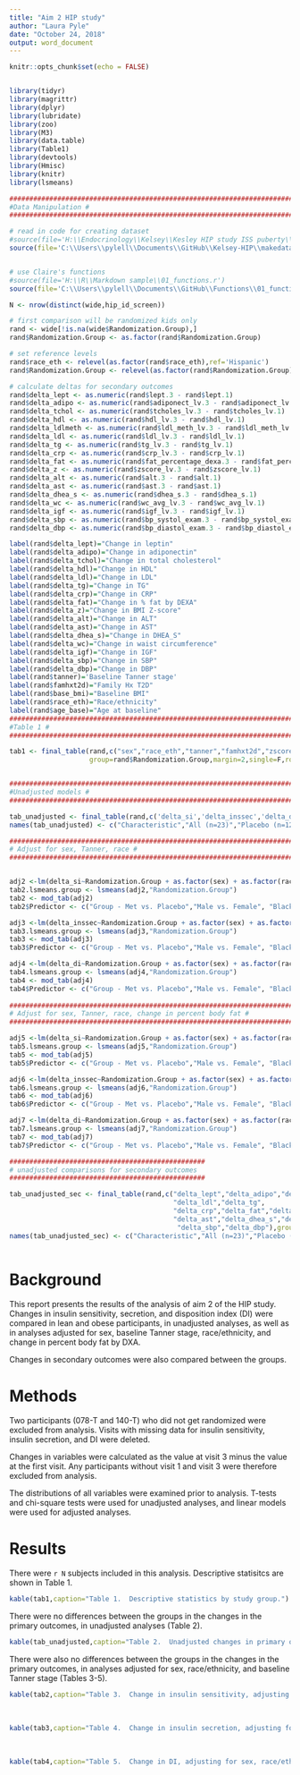 ```yaml
---
title: "Aim 2 HIP study"
author: "Laura Pyle"
date: "October 24, 2018"
output: word_document
---
```



```r
knitr::opts_chunk$set(echo = FALSE)


library(tidyr)
library(magrittr)
library(dplyr)
library(lubridate)
library(zoo) 
library(M3)
library(data.table)
library(Table1)
library(devtools)
library(Hmisc)
library(knitr)
library(lsmeans)

####################################################################################################
#Data Manipulation #
####################################################################################################

# read in code for creating dataset
#source(file='H:\\Endocrinology\\Kelsey\\Kesley HIP study ISS puberty\\Ergui poster\\Data for models\\makedata.r')
source(file='C:\\Users\\pylell\\Documents\\GitHub\\Kelsey-HIP\\makedata aim 2.r')


# use Claire's functions
#source(file='H:\\R\\Markdown sample\\01_functions.r')
source(file='C:\\Users\\pylell\\Documents\\GitHub\\Functions\\01_functions.r')

N <- nrow(distinct(wide,hip_id_screen))

# first comparison will be randomized kids only
rand <- wide[!is.na(wide$Randomization.Group),]
rand$Randomization.Group <- as.factor(rand$Randomization.Group)

# set reference levels
rand$race_eth <- relevel(as.factor(rand$race_eth),ref='Hispanic')
rand$Randomization.Group <- relevel(as.factor(rand$Randomization.Group),ref='2')

# calculate deltas for secondary outcomes
rand$delta_lept <- as.numeric(rand$lept.3 - rand$lept.1)
rand$delta_adipo <- as.numeric(rand$adiponect_lv.3 - rand$adiponect_lv.1)
rand$delta_tchol <- as.numeric(rand$tcholes_lv.3 - rand$tcholes_lv.1)
rand$delta_hdl <- as.numeric(rand$hdl_lv.3 - rand$hdl_lv.1)
rand$delta_ldlmeth <- as.numeric(rand$ldl_meth_lv.3 - rand$ldl_meth_lv.1)
rand$delta_ldl <- as.numeric(rand$ldl_lv.3 - rand$ldl_lv.1)
rand$delta_tg <- as.numeric(rand$tg_lv.3 - rand$tg_lv.1)
rand$delta_crp <- as.numeric(rand$crp_lv.3 - rand$crp_lv.1)
rand$delta_fat <- as.numeric(rand$fat_percentage_dexa.3 - rand$fat_percentage_dexa.1)
rand$delta_z <- as.numeric(rand$zscore_lv.3 - rand$zscore_lv.1)
rand$delta_alt <- as.numeric(rand$alt.3 - rand$alt.1)
rand$delta_ast <- as.numeric(rand$ast.3 - rand$ast.1)
rand$delta_dhea_s <- as.numeric(rand$dhea_s.3 - rand$dhea_s.1)
rand$delta_wc <- as.numeric(rand$wc_avg_lv.3 - rand$wc_avg_lv.1)
rand$delta_igf <- as.numeric(rand$igf_lv.3 - rand$igf_lv.1)
rand$delta_sbp <- as.numeric(rand$bp_systol_exam.3 - rand$bp_systol_exam.1)
rand$delta_dbp <- as.numeric(rand$bp_diastol_exam.3 - rand$bp_diastol_exam.1)

label(rand$delta_lept)="Change in leptin"
label(rand$delta_adipo)="Change in adiponectin"
label(rand$delta_tchol)="Change in total cholesterol"
label(rand$delta_hdl)="Change in HDL"
label(rand$delta_ldl)="Change in LDL"
label(rand$delta_tg)="Change in TG"
label(rand$delta_crp)="Change in CRP"
label(rand$delta_fat)="Change in % fat by DEXA"
label(rand$delta_z)="Change in BMI Z-score"
label(rand$delta_alt)="Change in ALT"
label(rand$delta_ast)="Change in AST"
label(rand$delta_dhea_s)="Change in DHEA_S"
label(rand$delta_wc)="Change in waist circumference"
label(rand$delta_igf)="Change in IGF"
label(rand$delta_sbp)="Change in SBP"
label(rand$delta_dbp)="Change in DBP"
label(rand$tanner)='Baseline Tanner stage'
label(rand$famhxt2d)="Family Hx T2D"
label(rand$base_bmi)="Baseline BMI"
label(rand$race_eth)="Race/ethnicity"
label(rand$age_base)="Age at baseline"
####################################################################################################
#Table 1 #
####################################################################################################

tab1 <- final_table(rand,c("sex","race_eth","tanner","famhxt2d","zscore_lv.1","fat_percentage_dexa.1","base_bmi","age_base"),
                    group=rand$Randomization.Group,margin=2,single=F,ron=2)


####################################################################################################
#Unadjusted models #
####################################################################################################

tab_unadjusted <- final_table(rand,c('delta_si','delta_inssec','delta_di'),group=rand$Randomization.Group,margin=2,single=F,ron=2)
names(tab_unadjusted) <- c("Characteristic","All (n=23)","Placebo (n=12)","Metformin (n=11)","P Value") 

####################################################################################################
# Adjust for sex, Tanner, race #
####################################################################################################


adj2 <-lm(delta_si~Randomization.Group + as.factor(sex) + as.factor(race_eth) + as.factor(tanner), rand)
tab2.lsmeans.group <- lsmeans(adj2,"Randomization.Group")
tab2 <- mod_tab(adj2)
tab2$Predictor <- c("Group - Met vs. Placebo","Male vs. Female", "Black vs. Hispanic","Native American vs. Hispanic","Other race/ethnicity vs. Hispanic","Tanner stage 3 vs. stage 2")

adj3 <-lm(delta_inssec~Randomization.Group + as.factor(sex) + as.factor(race_eth) + as.factor(tanner), rand)
tab3.lsmeans.group <- lsmeans(adj3,"Randomization.Group")
tab3 <- mod_tab(adj3)
tab3$Predictor <- c("Group - Met vs. Placebo","Male vs. Female", "Black vs. Hispanic","Native American vs. Hispanic","Other race/ethnicity vs. Hispanic","Tanner stage 3 vs. stage 2")

adj4 <-lm(delta_di~Randomization.Group + as.factor(sex) + as.factor(race_eth) + as.factor(tanner), rand)
tab4.lsmeans.group <- lsmeans(adj4,"Randomization.Group")
tab4 <- mod_tab(adj4)
tab4$Predictor <- c("Group - Met vs. Placebo","Male vs. Female", "Black vs. Hispanic","Native American vs. Hispanic","Other race/ethnicity vs. Hispanic","Tanner stage 3 vs. stage 2")
 
####################################################################################################
# Adjust for sex, Tanner, race, change in percent body fat #
####################################################################################################

adj5 <-lm(delta_si~Randomization.Group + as.factor(sex) + as.factor(race_eth) + as.factor(tanner) + delta_bodyfat, wide)
tab5.lsmeans.group <- lsmeans(adj5,"Randomization.Group")
tab5 <- mod_tab(adj5)
tab5$Predictor <- c("Group - Met vs. Placebo","Male vs. Female", "Black vs. Hispanic","Native American vs. Hispanic","Other race/ethnicity vs. Hispanic","Tanner stage 3 vs. stage 2","Change in % body fat")

adj6 <-lm(delta_inssec~Randomization.Group + as.factor(sex) + as.factor(race_eth) + as.factor(tanner) + delta_bodyfat, wide)
tab6.lsmeans.group <- lsmeans(adj6,"Randomization.Group")
tab6 <- mod_tab(adj6)
tab6$Predictor <- c("Group - Met vs. Placebo","Male vs. Female", "Black vs. Hispanic","Native American vs. Hispanic","Other race/ethnicity vs. Hispanic","Tanner stage 3 vs. stage 2","Change in % body fat")

adj7 <-lm(delta_di~Randomization.Group + as.factor(sex) + as.factor(race_eth) + as.factor(tanner) + delta_bodyfat, wide)
tab7.lsmeans.group <- lsmeans(adj7,"Randomization.Group")
tab7 <- mod_tab(adj7)
tab7$Predictor <- c("Group - Met vs. Placebo","Male vs. Female", "Black vs. Hispanic","Native American vs. Hispanic","Other race/ethnicity vs. Hispanic","Tanner stage 3 vs. stage 2","Change in % body fat")

#################################################
# unadjusted comparisons for secondary outcomes
#################################################

tab_unadjusted_sec <- final_table(rand,c("delta_lept","delta_adipo","delta_tchol","delta_hdl",
                                         "delta_ldl","delta_tg",
                                         "delta_crp","delta_fat","delta_z","delta_alt",
                                         "delta_ast","delta_dhea_s","delta_wc","delta_igf",
                                          "delta_sbp","delta_dbp"),group=rand$Randomization.Group,margin=2,single=F,ron=2)
names(tab_unadjusted_sec) <- c("Characteristic","All (n=23)","Placebo (n=12)","Metformin (n=11)","P Value") 



```

# Background

This report presents the results of the analysis of aim 2 of the HIP study.  Changes in insulin sensitivity, secretion, and disposition index (DI) were compared in lean and obese participants, in unadjusted analyses, as well as in analyses adjusted for sex, baseline Tanner stage, race/ethnicity, and change in percent body fat by DXA.

Changes in secondary outcomes were also compared between the groups.

# Methods

Two participants (078-T and 140-T) who did not get randomized were excluded from analysis.  Visits with missing data for insulin sensitivity, insulin secretion, and DI were deleted.  

Changes in variables were calculated as the value at visit 3 minus the value at the first visit.  Any participants without visit 1 and visit 3 were therefore excluded from analysis.

The distributions of all variables were examined prior to analysis.  T-tests and chi-square tests were used for unadjusted analyses, and linear models were used for adjusted analyses.

# Results

There were `r N` subjects included in this analysis.  Descriptive statisitcs are shown in Table 1.

```r
kable(tab1,caption="Table 1.  Descriptive statistics by study group.")
```

There were no differences between the groups in the changes in the primary outcomes, in unadjusted analyses (Table 2).

```r
kable(tab_unadjusted,caption="Table 2.  Unadjusted changes in primary outcomes.")
```

There were also no differences between the groups in the changes in the primary outcomes, in analyses adjusted for sex, race/ethnicity, and baseline Tanner stage (Tables 3-5). \

```r
kable(tab2,caption="Table 3.  Change in insulin sensitivity, adjusting for sex, race/ethnicity, and baseline Tanner stage.")
```
\
```r
kable(tab3,caption="Table 4.  Change in insulin secretion, adjusting for sex, race/ethnicity, and baseline Tanner stage.")
```
\
```r
kable(tab4,caption="Table 5.  Change in DI, adjusting for sex, race/ethnicity, and baseline Tanner stage.")
```


